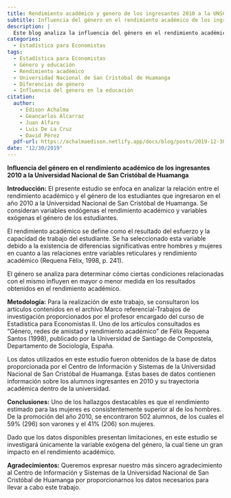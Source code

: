 ```yaml
---
title: Rendimiento académico y genero de los ingresantes 2010 a la UNSCH
subtitle: Influencia del género en el rendimiento académico de los ingresantes 2010 a la Universidad Nacional de San Cristóbal de Huamanga
description: |
  Este blog analiza la influencia del género en el rendimiento académico de los estudiantes que ingresaron en 2010 a la Universidad Nacional de San Cristóbal de Huamanga. Se exploran las diferencias entre hombres y mujeres en relación con el rendimiento académico y se utiliza una metodología basada en datos proporcionados por la universidad. El estudio concluye que el rendimiento estimado para las mujeres es consistentemente superior al de los hombres.
categories:
  - Estadística para Economistas
tags:
  - Estadística para Economistas
  - Género y educación
  - Rendimiento académico
  - Universidad Nacional de San Cristóbal de Huamanga
  - Diferencias de género
  - Influencia del género en la educación
citation:
  author:
    - Edison Achalma
    - Geancarlos Alcarraz
    - Juan Alfaro
    - Luis De La Cruz 
    - David Pérez
  pdf-url: https://achalmaedison.netlify.app/docs/blog/posts/2019-12-30-rendimiento-academico-genero-ingresantes-2010/index.pdf
date: "12/30/2019"
---
```


**Influencia del género en el rendimiento académico de los ingresantes 2010 a la Universidad Nacional de San Cristóbal de Huamanga**

**Introducción:** El presente estudio se enfoca en analizar la relación entre el rendimiento académico y el género de los estudiantes que ingresaron en el año 2010 a la Universidad Nacional de San Cristóbal de Huamanga. Se consideran variables endógenas el rendimiento académico y variables exógenas el género de los estudiantes.

El rendimiento académico se define como el resultado del esfuerzo y la capacidad de trabajo del estudiante. Se ha seleccionado esta variable debido a la existencia de diferencias significativas entre hombres y mujeres en cuanto a las relaciones entre variables reticulares y rendimiento académico (Requena Fèlix, 1998, p. 241).

El género se analiza para determinar cómo ciertas condiciones relacionadas con el mismo influyen en mayor o menor medida en los resultados obtenidos en el rendimiento académico.

**Metodología:** Para la realización de este trabajo, se consultaron los artículos contenidos en el archivo Marco referencial-Trabajos de investigación proporcionados por el profesor encargado del curso de Estadística para Economistas II. Uno de los artículos consultados es "Género, redes de amistad y rendimiento académico" de Félix Requena Santos (1998), publicado por la Universidad de Santiago de Compostela, Departamento de Sociología, España.

Los datos utilizados en este estudio fueron obtenidos de la base de datos proporcionada por el Centro de Información y Sistemas de la Universidad Nacional de San Cristóbal de Huamanga. Estas bases de datos contienen información sobre los alumnos ingresantes en 2010 y su trayectoria académica dentro de la universidad.

**Conclusiones:** Uno de los hallazgos destacables es que el rendimiento estimado para las mujeres es consistentemente superior al de los hombres. De la promoción del año 2010, se encontraron 502 alumnos, de los cuales el 59% (296) son varones y el 41% (206) son mujeres.

Dado que los datos disponibles presentan limitaciones, en este estudio se investigará únicamente la variable exógena del género, la cual tiene un gran impacto en el rendimiento académico.

**Agradecimientos:** Queremos expresar nuestro más sincero agradecimiento al Centro de Información y Sistemas de la Universidad Nacional de San Cristóbal de Huamanga por proporcionarnos los datos necesarios para llevar a cabo este trabajo.
